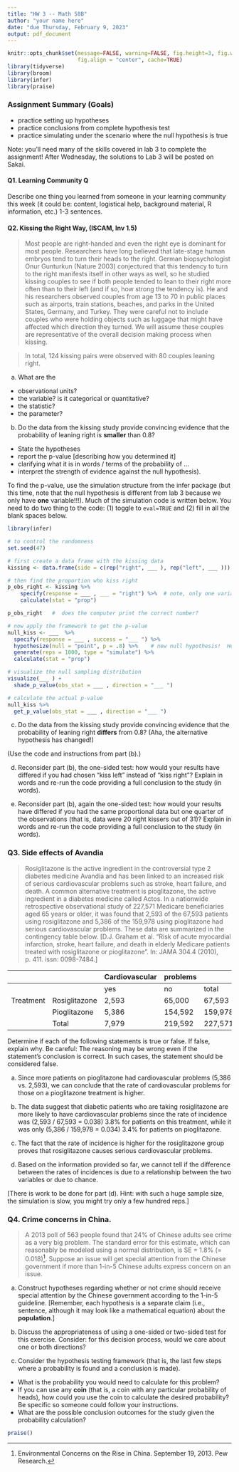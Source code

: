 ```yaml
---
title: "HW 3 -- Math 58B"
author: "your name here"
date: "due Thursday, February 9, 2023"
output: pdf_document
---
```



```r
knitr::opts_chunk$set(message=FALSE, warning=FALSE, fig.height=3, fig.width=5, 
                      fig.align = "center", cache=TRUE)
library(tidyverse)
library(broom)
library(infer)
library(praise)
```


### Assignment Summary (Goals)
* practice setting up hypotheses
* practice conclusions from complete hypothesis test
* practice simulating under the scenario where the null hypothesis is true

Note:  you'll need many of the skills covered in lab 3 to complete the assignment!  After Wednesday, the solutions to Lab 3 will be posted on Sakai.

#### Q1. Learning Community Q
Describe one thing you learned from someone in your learning community this week (it could be: content, logistical help, background material, R information, etc.)  1-3 sentences.

#### Q2. Kissing the Right Way, (ISCAM, Inv 1.5)

> Most people are right-handed and even the right eye is dominant for most people. Researchers have long believed that late-stage human embryos tend to turn their heads to the right. German biopsychologist Onur Gunturkun (Nature 2003) conjectured that this tendency to turn to the right manifests itself in other ways as well, so he studied kissing couples to see if both people tended to lean to their right more often than to their left (and if so, how strong the tendency is). He and his researchers observed couples from age 13 to 70 in public places such as airports, train stations, beaches, and parks in the United States, Germany, and Turkey. They were careful not to include couples who were holding objects such as luggage that might have affected which direction they turned. We will assume these couples are representative of the overall decision making process when kissing.

> In total, 124 kissing pairs were observed with 80 couples leaning right.

(a) What are the 
* observational units?
* the variable?  is it categorical or quantitative?
* the statistic?
* the parameter?


(b) Do the data from the kissing study provide convincing evidence that the probability of leaning right is **smaller** than 0.8? 
* State the hypotheses
* report the p-value [describing how you determined it] 
* clarifying what it is in words / terms of the probability of ...
* interpret the strength of evidence against the null hypothesis).  

To find the p-value, use the simulation structure from the infer package (but this time, note that the null hypothesis is different from lab 3 because we only have **one** variable!!!).  Much of the simulation code is written below.  You need to do two thing to the code:  (1) toggle to `eval=TRUE` and (2) fill in all the blank spaces below.

```r
library(infer)

# to control the randomness
set.seed(47)

# first create a data frame with the kissing data
kissing <- data.frame(side = c(rep("right", ___ ), rep("left", ___ )))

# then find the proportion who kiss right 
p_obs_right <- kissing %>%
    specify(response = ___ , ___ = "right") %>%  # note, only one variable here!!!
    calculate(stat = "prop") 

p_obs_right   #  does the computer print the correct number?

# now apply the framework to get the p-value
null_kiss <- ___  %>%
  specify(response = ___ , success = "___ ") %>%
  hypothesize(null = "point", p = .8) %>%    # new null hypothesis!  Here H0: p = 0.8
  generate(reps = 1000, type = "simulate") %>% 
  calculate(stat = "prop")

# visualize the null sampling distribution
visualize(___ ) +
  shade_p_value(obs_stat = ___ , direction = "___ ")

# calculate the actual p-value
null_kiss %>%
  get_p_value(obs_stat = ___ , direction = "___ ")
```


(c) Do the data from the kissing study provide convincing evidence that the probability of leaning right **differs** from 0.8? (Aha, the alternative hypothesis has changed!)

(Use the code and instructions from part (b).)  


(d) Reconsider part (b), the one-sided test:  how would your results have differed if you had chosen "kiss left" instead of "kiss right"?   Explain in words and re-run the code providing a full conclusion to the study (in words).    


(e) Reconsider part (b), again the one-sided test:  how would your results have differed if you had the same proportional data but one quarter of the observations  (that is, data were 20 right kissers out of 31)?  Explain in words and re-run the code providing a full conclusion to the study (in words).    



### Q3. Side effects of Avandia 

> Rosiglitazone is the active ingredient in the controversial type 2 diabetes medicine Avandia and has been linked to an increased risk of serious cardiovascular problems such as stroke, heart failure, and death. A common alternative treatment is pioglitazone, the active ingredient in a diabetes medicine called Actos. In a nationwide retrospective observational study of 227,571 Medicare beneficiaries aged 65 years or older, it was found that 2,593 of the 67,593 patients using rosiglitazone and 5,386 of the 159,978 using pioglitazone had serious cardiovascular problems. These data are summarized in the contingency table below. [D.J. Graham et al. "Risk of acute myocardial infarction, stroke, heart failure, and death in elderly Medicare patients treated with rosiglitazone or pioglitazone". In: JAMA 304.4 (2010), p. 411. issn: 0098-7484.]

|           |               | Cardiovascular | problems |         |
|-----------|---------------|----------------|----------|---------|
|           |               | yes            | no       | total   |
| Treatment | Rosiglitazone | 2,593          | 65,000   | 67,593  |
|           | Pioglitazone  | 5,386          | 154,592  | 159,978 |
|           | Total       | 7,979          | 219,592  | 227,571 |

Determine if each of the following statements is true or false. If false, explain why. Be careful: The reasoning may be wrong even if the statement's conclusion is correct. In such cases, the statement should be considered false.


(a) Since more patients on pioglitazone had cardiovascular problems (5,386 vs. 2,593), we can conclude that the rate of cardiovascular problems for those on a pioglitazone treatment is higher.

(b) The data suggest that diabetic patients who are taking rosiglitazone are more likely to have cardiovascular problems since the rate of incidence was (2,593 / 67,593 = 0.038) 3.8% for patients on this treatment, while it was only (5,386 / 159,978 = 0.034) 3.4% for patients on pioglitazone.

(c) The fact that the rate of incidence is higher for the rosiglitazone group proves that rosiglitazone causes serious cardiovascular problems.

(d) Based on the information provided so far, we cannot tell if the difference between the rates of incidences is due to a relationship between the two variables or due to chance. 

[There is work to be done for part (d).  Hint: with such a huge sample size, the simulation is slow, you might try only a few hundred reps.]



### Q4. Crime concerns in China. 

> A 2013 poll of 563 people found that 24% of Chinese adults see crime as a very big problem.  The standard error for this estimate, which can reasonably be modeled using a normal distribution, is SE = 1.8% (= 0.018)^[Environmental Concerns on the Rise in China. September 19, 2013. Pew Research.]. Suppose an issue will get special attention from the Chinese government if more than 1-in-5 Chinese adults express concern on an issue.

(a) Construct hypotheses regarding whether or not crime should receive special attention by the Chinese government according to the 1-in-5 guideline.  [Remember, each hypothesis is a separate claim (i.e., sentence, although it may look like a mathematical equation) about the **population**.]

(b) Discuss the appropriateness of using a one-sided or two-sided test for this exercise. Consider: for this decision process, would we care about one or both directions?

(c) Consider the hypothesis testing framework (that is, the last few steps where a probability is found and a conclusion is made).

* What is the probability you would need to calculate for this problem?
* If you can use any **coin** (that is, a coin with any particular probability of heads), how could you use the coin to calculate the desired probability? Be specific so someone could follow your instructions. 
* What are the possible conclusion outcomes for the study given the probability calculation?


```r
praise()
```